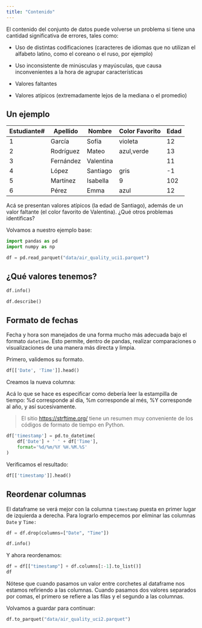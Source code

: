 ```yaml
---
title: "Contenido"
---
```


El contenido del conjunto de datos puede volverse un problema si tiene una cantidad significativa de errores, tales como:

-   Uso de distintas codificaciones (caracteres de idiomas que no utilizan el alfabeto latino, como el coreano o el ruso, por ejemplo)

-   Uso inconsistente de minúsculas y mayúsculas, que causa inconvenientes a la hora de agrupar características

-   Valores faltantes

-   Valores atípicos (extremadamente lejos de la mediana o el promedio)

## Un ejemplo

| Estudiante# | Apellido  | Nombre    | Color Favorito | Edad |
|-------------|-----------|-----------|----------------|------|
| 1           | García    | Sofía     | violeta        | 12   |
| 2           | Rodríguez | Mateo     | azul,verde     | 13   |
| 3           | Fernández | Valentina |                | 11   |
| 4           | López     | Santiago  | gris           | -1   |
| 5           | Martínez  | Isabella  | 9              | 102  |
| 6           | Pérez     | Emma      | azul           | 12   |

Acá se presentan valores atípicos (la edad de Santiago), además de un valor faltante (el color favorito de Valentina). ¿Qué otros problemas identificas?

Volvamos a nuestro ejemplo base:

```python
import pandas as pd
import numpy as np
```

```python
df = pd.read_parquet("data/air_quality_uci1.parquet")
```

## ¿Qué valores tenemos?

```python
df.info()
```

```python
df.describe()
```

## Formato de fechas

Fecha y hora son manejados de una forma mucho más adecuada bajo el formato `datetime`. Esto permite, dentro de pandas, realizar comparaciones o visualizaciones de una manera más directa y limpia.

Primero, validemos su formato.

```python
df[['Date', 'Time']].head()
```

Creamos la nueva columna:

Acá lo que se hace es especificar como debería leer la estampilla de tiempo: %d corresponde al día, %m corresponde al més, %Y corresponde al año, y así sucesivamente.

> El sitio <https://strftime.org/> tiene un resumen muy conveniente de los códigos de formato de tiempo en Python.

```python
df['timestamp'] = pd.to_datetime(
    df['Date'] + ' ' + df['Time'],
    format='%d/%m/%Y %H.%M.%S'
)
```

Verificamos el resultado:

```python
df[['timestamp']].head()
```

## Reordenar columnas

El dataframe se verá mejor con la columna `timestamp` puesta en primer lugar de izquierda a derecha. Para lograrlo empecemos por eliminar las columnas `Date` y `Time:`

```python
df = df.drop(columns=["Date", "Time"])
```

```python
df.info()
```

Y ahora reordenamos:

```python
df = df[["timestamp"] + df.columns[:-1].to_list()]
df
```

Nótese que cuando pasamos un valor entre corchetes al dataframe nos estamos refiriendo a las columnas. Cuando pasamos dos valores separados por comas, el primero se refiere a las filas y el segundo a las columnas.

Volvamos a guardar para continuar:

```python
df.to_parquet("data/air_quality_uci2.parquet")
```